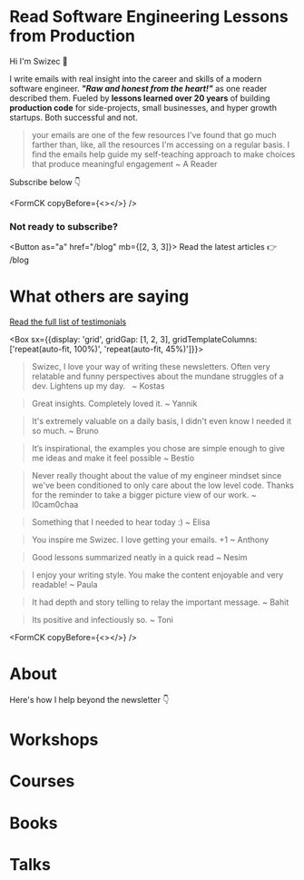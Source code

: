 
# Read Software Engineering Lessons from Production

Hi I'm Swizec 👋

I write emails with real insight into the career and skills of a modern software engineer. **_"Raw and honest from the heart!"_** as one reader described them. Fueled by **lessons learned over 20 years** of building **production code** for side-projects, small businesses, and hyper growth startups. Both successful and not.

> your emails are one of the few resources I've found that go much farther than, like, all the resources I'm accessing on a regular basis. I find the emails help guide my self-teaching approach to make choices that produce meaningful engagement
> ~ A Reader

Subscribe below 👇

<FormCK copyBefore={<></>} />

### Not ready to subscribe?

<Button as="a" href="/blog" mb={[2, 3, 3]}>
  Read the latest articles 👉 /blog
</Button>

# What others are saying

[Read the full list of testimonials](/testimonials/)

<Box sx={{display: 'grid', gridGap: [1, 2, 3], gridTemplateColumns: ['repeat(auto-fit, 100%)', 'repeat(auto-fit, 45%)']}}>

> Swizec, I love your way of writing these newsletters. Often very relatable and funny perspectives about the mundane struggles of a dev. Lightens up my day.  
> ~ Kostas

> Great insights. Completely loved it.
> ~ Yannik

> It's extremely valuable on a daily basis, I didn't even know I needed it so much.
> ~ Bruno

> It’s inspirational, the examples you chose are simple enough to give me ideas and make it feel possible
> ~ Bestio

> Never really thought about the value of my engineer mindset since we've been conditioned to only care about the low level code. Thanks for the reminder to take a bigger picture view of our work.
> ~ l0cam0chaa

> Something that I needed to hear today :)
> ~ Elisa

> You inspire me Swizec. I love getting your emails. +1
> ~ Anthony

> Good lessons summarized neatly in a quick read
> ~ Nesim

> I enjoy your writing style. You make the content enjoyable and very readable!
> ~ Paula

> It had depth and story telling to relay the important message.
> ~ Bahit

> Its positive and infectiously so.
> ~ Toni

</Box>

<FormCK copyBefore={<></>} />

# About

<About />

Here's how I help beyond the newsletter 👇

# Workshops

<Workshops />

# Courses

<Courses />

# Books

<Books />

# Talks

<Talks />

